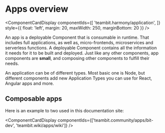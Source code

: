 
# Apps overview

<ComponentCardDisplay componentIds={[
  'teambit.harmony/application',
]} style={{ float: 'left', margin: 20, maxWidth: 250, marginBottom: 20 }} />

An app is a deployable Component that is consumable in runtime. That includes full applications, as well as, micro-frontends, microservices and serverless functions. A deployable Component contains all the information it needs for it to be built and deployed.
Just like any other components, app components are **small**, and composing other components to fulfill their needs. 

An application can be of different types. Most basic one is Node, but different components add new Application Types <!-- [Application Types](/apps/app-types) --> you can
use for React, Angular apps and more.

## Composable apps

Here is an example to two used in this documentation site:

<ComponentCardDisplay componentIds={['teambit.community/apps/bit-dev', 'teambit.wiki/apps/wiki']} />


<!-- ## Increamental deployments

## Standard development experience
 -->

